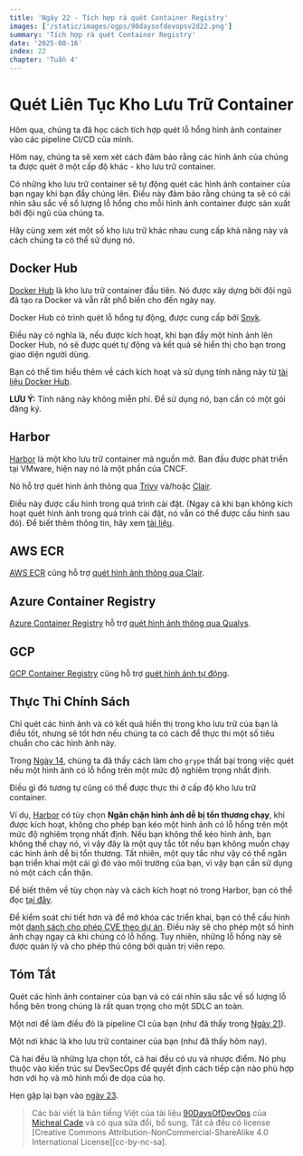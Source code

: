 ```yaml
---
title: 'Ngày 22 - Tích hợp rà quét Container Registry'
images: ['/static/images/ogps/90daysofdevopsv2d22.png']
summary: 'Tích hợp rà quét Container Registry'
date: '2025-08-16'
index: 22
chapter: 'Tuần 4'
---
```


<TOCInline toc={props.toc} asDisclosure />

# Quét Liên Tục Kho Lưu Trữ Container

Hôm qua, chúng ta đã học cách tích hợp quét lỗ hổng hình ảnh container vào các pipeline CI/CD của mình.

Hôm nay, chúng ta sẽ xem xét cách đảm bảo rằng các hình ảnh của chúng ta được quét ở một cấp độ khác - kho lưu trữ container.

Có những kho lưu trữ container sẽ tự động quét các hình ảnh container của bạn ngay khi bạn đẩy chúng lên.
Điều này đảm bảo rằng chúng ta sẽ có cái nhìn sâu sắc về số lượng lỗ hổng cho mỗi hình ảnh container được sản xuất bởi đội ngũ của chúng ta.

Hãy cùng xem xét một số kho lưu trữ khác nhau cung cấp khả năng này và cách chúng ta có thể sử dụng nó.

## Docker Hub

[Docker Hub](https://hub.docker.com/) là kho lưu trữ container đầu tiên.
Nó được xây dựng bởi đội ngũ đã tạo ra Docker và vẫn rất phổ biến cho đến ngày nay.

Docker Hub có trình quét lỗ hổng tự động, được cung cấp bởi [Snyk](https://snyk.io/).

Điều này có nghĩa là, nếu được kích hoạt, khi bạn đẩy một hình ảnh lên Docker Hub, nó sẽ được quét tự động và kết quả sẽ hiển thị cho bạn trong giao diện người dùng.

Bạn có thể tìm hiểu thêm về cách kích hoạt và sử dụng tính năng này từ [tài liệu Docker Hub](https://docs.docker.com/docker-hub/vulnerability-scanning/).

**LƯU Ý:** Tính năng này không miễn phí.
Để sử dụng nó, bạn cần có một gói đăng ký.

## Harbor

[Harbor](https://goharbor.io/) là một kho lưu trữ container mã nguồn mở.
Ban đầu được phát triển tại VMware, hiện nay nó là một phần của CNCF.

Nó hỗ trợ quét hình ảnh thông qua [Trivy](https://github.com/aquasecurity/trivy) và/hoặc [Clair](https://github.com/quay/clair).

Điều này được cấu hình trong quá trình cài đặt.
(Ngay cả khi bạn không kích hoạt quét hình ảnh trong quá trình cài đặt, nó vẫn có thể được cấu hình sau đó).
Để biết thêm thông tin, hãy xem [tài liệu](https://goharbor.io/docs/2.0.0/administration/vulnerability-scanning/).

## AWS ECR

[AWS ECR](https://aws.amazon.com/ecr/) cũng hỗ trợ [quét hình ảnh thông qua Clair](https://docs.aws.amazon.com/AmazonECR/latest/userguide/image-scanning-basic.html).

## Azure Container Registry

[Azure Container Registry](https://azure.microsoft.com/en-us/products/container-registry) hỗ trợ [quét hình ảnh thông qua Qualys](https://azure.microsoft.com/en-us/updates/vulnerability-scanning-for-images-in-azure-container-registry-is-now-generally-available/).

## GCP

[GCP Container Registry](https://cloud.google.com/container-registry) cũng hỗ trợ [quét hình ảnh tự động](https://cloud.google.com/container-analysis/docs/automated-scanning-howto).

## Thực Thi Chính Sách

Chỉ quét các hình ảnh và có kết quả hiển thị trong kho lưu trữ của bạn là điều tốt,
nhưng sẽ tốt hơn nếu chúng ta có cách để thực thi một số tiêu chuẩn cho các hình ảnh này.

Trong [Ngày 14](https://vntechies.dev/courses/90-ngay-devops-v2/ngay-14-quet-container-image), chúng ta đã thấy cách làm cho `grype` thất bại trong việc quét nếu một hình ảnh có lỗ hổng trên một mức độ nghiêm trọng nhất định.

Điều gì đó tương tự cũng có thể được thực thi ở cấp độ kho lưu trữ container.

Ví dụ, [Harbor](https://goharbor.io/) có tùy chọn **Ngăn chặn hình ảnh dễ bị tổn thương chạy**, khi được kích hoạt, không cho phép bạn kéo một hình ảnh có lỗ hổng trên một mức độ nghiêm trọng nhất định.
Nếu bạn không thể kéo hình ảnh, bạn không thể chạy nó, vì vậy đây là một quy tắc tốt nếu bạn không muốn chạy các hình ảnh dễ bị tổn thương.
Tất nhiên, một quy tắc như vậy có thể ngăn bạn triển khai một cái gì đó vào môi trường của bạn, vì vậy bạn cần sử dụng nó một cách cẩn thận.

Để biết thêm về tùy chọn này và cách kích hoạt nó trong Harbor, bạn có thể đọc [tại đây](https://goharbor.io/docs/2.3.0/working-with-projects/project-configuration/).

Để kiểm soát chi tiết hơn và để mở khóa các triển khai, bạn có thể cấu hình một [danh sách cho phép CVE theo dự án](https://goharbor.io/docs/2.3.0/working-with-projects/project-configuration/configure-project-allowlist/).
Điều này sẽ cho phép một số hình ảnh chạy ngay cả khi chúng có lỗ hổng.
Tuy nhiên, những lỗ hổng này sẽ được quản lý và cho phép thủ công bởi quản trị viên repo.

## Tóm Tắt

Quét các hình ảnh container của bạn và có cái nhìn sâu sắc về số lượng lỗ hổng bên trong chúng là rất quan trọng cho một SDLC an toàn.

Một nơi để làm điều đó là pipeline CI của bạn (như đã thấy trong [Ngày 21](https://vntechies.dev/courses/90-ngay-devops-v2/ngay-21-tu-dong-quet-image-repository)).

Một nơi khác là kho lưu trữ container của bạn (như đã thấy hôm nay).

Cả hai đều là những lựa chọn tốt, cả hai đều có ưu và nhược điểm.
Nó phụ thuộc vào kiến trúc sư DevSecOps để quyết định cách tiếp cận nào phù hợp hơn với họ và mô hình mối đe dọa của họ.

Hẹn gặp lại bạn vào [ngày 23](https://vntechies.dev/courses/90-ngay-devops-v2/ngay-23-ra-quet-artifact).

> Các bài viết là bản tiếng Việt của tài liệu [90DaysOfDevOps](https://github.com/MichaelCade/90DaysOfDevOps/tree/main/2023/Days) của [Micheal Cade](https://twitter.com/MichaelCade1) và có qua sửa đổi, bổ sung. Tất cả đều có license [Creative Commons Attribution-NonCommercial-ShareAlike 4.0 International License][cc-by-nc-sa].
